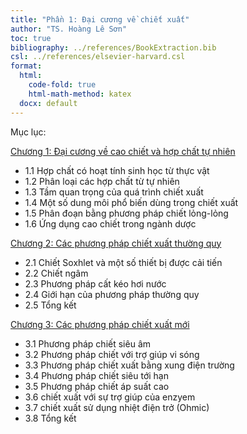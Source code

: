 ```yaml
---
title: "Phần 1: Đại cương về chiết xuất"
author: "TS. Hoàng Lê Sơn"
toc: true
bibliography: ../references/BookExtraction.bib
csl: ../references/elsevier-harvard.csl
format: 
  html: 
    code-fold: true
    html-math-method: katex
  docx: default
---
```

Mục lục:

[Chương 1: Đại cương về cao chiết và hợp chất tự nhiên](../KyThuatChietXuat/part_1/chapter_1.qmd)

- 1.1 Hợp chất có hoạt tính sinh học từ thực vật
- 1.2 Phân loại các hợp chất từ tự nhiên
- 1.3 Tầm quan trọng của quá trình chiết xuất
- 1.4 Một số dung môi phổ biến dùng trong chiết xuất
- 1.5 Phân đoạn bằng phương pháp chiết lỏng-lỏng
- 1.6 Ứng dụng cao chiết trong ngành dược

[Chương 2: Các phương pháp chiết xuất thường quy](../KyThuatChietXuat/part_1/chapter_2.qmd)

- 2.1 Chiết Soxhlet và một số thiết bị được cải tiến
- 2.2 Chiết ngâm
- 2.3 Phương pháp cất kéo hơi nước
- 2.4 Giới hạn của phương pháp thường quy
- 2.5 Tổng kết

[Chương 3: Các phương pháp chiết xuất mới](../KyThuatChietXuat/part_1/chapter_3.qmd)

- 3.1 Phương pháp chiết siêu âm
- 3.2 Phương pháp chiết với trợ giúp vi sóng
- 3.3 Phương pháp chiết xuất bằng xung điện trường
- 3.4 Phương pháp chiết siêu tới hạn
- 3.5 Phương pháp chiết áp suất cao
- 3.6 chiết xuất với sự trợ giúp của enzyem
- 3.7 chiết xuất sử dụng nhiệt điện trở (Ohmic)
- 3.8 Tổng kết
